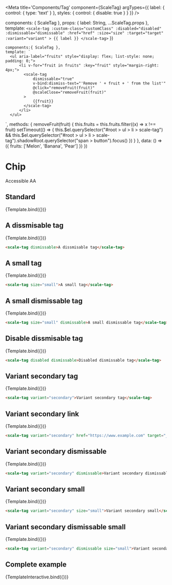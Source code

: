
<Meta
  title='Components/Tag'
  component={ScaleTag}
  argTypes={{
    label: {
      control: { type: 'text' }
    },
    styles: {
      control: { disable: true }
    }
  }}
/>

  components: { ScaleTag },
  props: {
    label: String,
    ...ScaleTag.props
  },
  template: `
    <scale-tag
    :custom-class="customClass"
    :disabled="disabled"
    :dismissable="dismissable"
    :href="href"
    :size="size"
    :target="target"
    :variant="variant"
    >
    {{ label }}
    </scale-tag>
  `
})

    components:{ ScaleTag },
    template: `
      <ul aria-label="fruits" style="display: flex; list-style: none; padding: 0;">
          <li v-for="fruit in fruits" :key="fruit" style="margin-right: 4px;">
            <scale-tag
                dismissable="true"
                v-bind:dismiss-text="'Remove ' + fruit + ' from the list'"
                @click="removeFruit(fruit)"
                @scaleClose="removeFruit(fruit)"
            >
                {{fruit}}
            </scale-tag>
          </li>
      </ul>
  `,
    methods: {
        removeFruit(fruit) {
            this.fruits = this.fruits.filter((x) => x !== fruit)
            setTimeout(() => {
                this.$el.querySelector("#root > ul > li > scale-tag") && this.$el.querySelector("#root > ul > li > scale-tag").shadowRoot.querySelector("span > button").focus()
            })
        }
    },
    data: () => ({
        fruits: ['Melon', 'Banana', 'Pear']
    })
})

<div style={{display: 'inline-flex', alignItems: 'center', justifyContent: 'space-between', width: '100%'}}>
    <h1>Chip</h1>
    <scale-tag styles={"{\"tag\":{\"background\":\"#32A032\"}}"}>Accessible AA</scale-tag>
</div>

## Standard

<Canvas withSource="none">
  <Story
    name='Standard'
    args={{
      label: 'A tag'
    }}
  >
    {Template.bind({})}
  </Story>
</Canvas>

<ArgsTable story="Standard"/>

## A dissmisable tag

<Canvas withSource="none">
    <Story
    name="A dissmisable tag"
    args={{
        label: 'A dissmisable tag',
        dismissable: true
    }}>
    {Template.bind({})}
    </Story>
</Canvas>

```html
<scale-tag dismissable>A dissmisable tag</scale-tag>
```

## A small tag

<Canvas withSource="none">
    <Story
    name="A small tag"
    args={{
        label: 'A small tag',
        size: 'small'
    }}>
    {Template.bind({})}
    </Story>
</Canvas>

```html
<scale-tag size="small">A small tag</scale-tag>
```

## A small dismissable tag

<Canvas withSource="none">
    <Story
    name="A small dismissable tag"
    args={{
        label: 'A small dismissable tag',
        size: 'small',
        dismissable: true
    }}>
    {Template.bind({})}
    </Story>
</Canvas>

```html
<scale-tag size="small" dismissable>A small dismissable tag</scale-tag>
```

## Disable dissmisable tag

<Canvas withSource="none">
    <Story
    name="Disabled dismissable tag"
    args={{
        label: 'Disabled dismissable tag',
        disabled: true,
        dismissable: true,
    }}>
    {Template.bind({})}
    </Story>
</Canvas>

```html
<scale-tag disabled dismissable>Disabled dismissable tag</scale-tag>
```

## Variant secondary tag

<Canvas withSource="none">
    <Story
    name="Variant secondary tag"
    args={{
        label: 'Variant secondary tag',
        variant: 'secondary'
    }}>
    {Template.bind({})}
    </Story>
</Canvas>

```html
<scale-tag variant="secondary">Variant secondary tag</scale-tag>
```

## Variant secondary link

<Canvas withSource="none">
    <Story
    name="Variant secondary link"
    args={{
        label: 'Variant secondary link',
        variant: 'secondary',
        href: 'https://www.example.com',
        target: '_blank'
    }}>
    {Template.bind({})}
    </Story>
</Canvas>

```html
<scale-tag variant="secondary" href="https://www.example.com" target="_blank">Variant secondary link</scale-tag>
```

## Variant secondary dismissable

<Canvas withSource="none">
    <Story
    name="Variant secondary dismissable"
    args={{
        label: 'Variant secondary dismissable',
        variant: 'secondary',
        dismissable: true
    }}>
    {Template.bind({})}
    </Story>
</Canvas>

```html
<scale-tag variant="secondary" dismissable>Variant secondary dismissable</scale-tag>
```

## Variant secondary small

<Canvas withSource="none">
    <Story
    name="Variant secondary small"
    args={{
        label: 'Variant secondary small',
        variant: 'secondary',
        size: 'small'
    }}>
    {Template.bind({})}
    </Story>
</Canvas>

```html
<scale-tag variant="secondary" size="small">Variant secondary small</scale-tag>
```

## Variant secondary dismissable small

<Canvas withSource="none">
    <Story
    name="Variant secondary dismissable small"
    args={{
        label: 'Variant secondary dismissable small',
        variant: 'secondary',
        dismissable: true,
        size: 'small'
    }}>
    {Template.bind({})}
    </Story>
</Canvas>

```html
<scale-tag variant="secondary" dismissable size="small">Variant secondary dismissable small</scale-tag>
```

## Complete example

<Canvas withSource="none">
    <Story
        name="Complete example"
    >
        {TemplateInteractive.bind({})}
    </Story>
</Canvas>